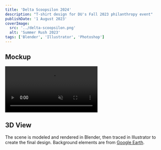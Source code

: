 ```yaml
---
title: 'Delta Scoopsilon 2024'
description: "T-shirt design for DU's Fall 2023 philanthropy event"
publishDate: '1 August 2023'
coverImage:
  src: '../delta-scoopsilon.png'
  alt: 'Summer Rush 2023'
tags: ['Blender', 'Illustrator', 'Photoshop']
---
```


## Mockup

<video class="w-full mx-auto" autoplay loop muted playsinline>
  <source src="https://f004.backblazeb2.com/file/payne-portfolio/scoops.mp4" type="video/mp4" />
  Your browser does not support the video tag.
</video>

## 3D View

The scene is modeled and rendered in Blender, then traced in Illustrator to create the final design. Background elements are from [Google Earth](https://earth.google.com/web/).
<Lightbox src={blender} alt="3d Scene" />
<Lightbox src={text} alt="3D Text" />